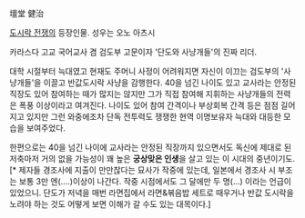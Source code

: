 壇堂 健治

[[도시락 전쟁]]의 등장인물. 성우는 오노 아츠시

카라스다 고교 국어교사 겸 검도부 고문이자 '단도와 사냥개들'의 진짜 리더.

대학 시절부터 늑대였고 현재도 주머니 사정이 어려워지면 자신이 이끄는 검도부의 '사냥개들'을 이끌고 반값도시락 사냥을 감행한다. 40을 넘긴 나이도 있고 교사라는 안정된 직장도 있어 참여하는 때가 많지는 않지만 그가 직접 참여해 지휘하는 사냥개들의 전력은 폭풍 이상이라고 여겨진다. 나이도 있어 참여 간격이나 부상회복 간격 등은 점점 길어지고 있지만 그런 와중에조차 단독 전투력도 쟁쟁한 현역 이명보유자 늑대와 대등한 모습을 보여주었다.

한편으로는 40을 넘긴 나이에 교사라는 안정된 직장까지 있으면서도 독신에 제대로 된 저축마저 거의 없을 가능성이 꽤 높은 '''궁상맞은 인생'''을 살고 있는 이 시대의 중년이기도.[* 제자들 경조사에 지출이 만만찮다는 묘사가 작중에 있는데, 일본에서 경조사 시 부조는 보통 3만 엔(....)이상이 나간다. 작중 시점에서도 그 달에만 두 명(...) 이라는 언급이 있었으니. 단도가 저녁을 매번 라면집에서 라면&볶음밥 세트로 때우거나 반값 도시락을 노려야 하는 것도 어떻게 보면 이해가 갈 수도 있는 대목이다.]
